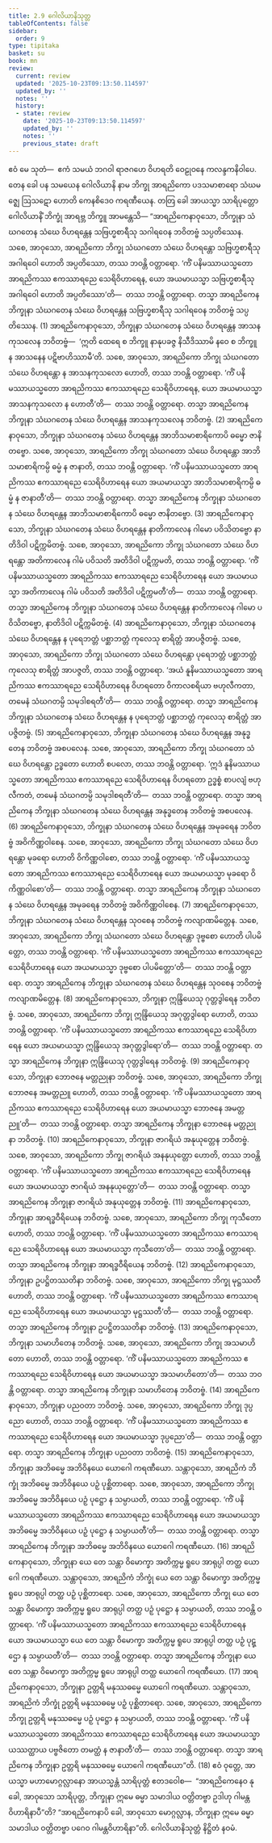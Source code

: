```yaml
---
title: 2.9 ဂေါလိယာနိသုတ္တ
tableOfContents: false
sidebar:
  order: 9
type: tipitaka
basket: su
book: mn
review:
  current: review
  updated: '2025-10-23T09:13:50.114597'
  updated_by: ''
  notes: ''
  history:
  - state: review
    date: '2025-10-23T09:13:50.114597'
    updated_by: ''
    notes: ''
    previous_state: draft
---
```



<ReviewStatus review={frontmatter.review} showDetails={true} />

<HypothesisAnnotation frontmatter={frontmatter} />

<DynamicBreadcrumb />

<Division number="173" book="mn" e="ch" v="24" p="323">

<Paragraph number="466" book="mn">
ဧဝံ မေ သုတံ—  ဧကံ သမယံ ဘဂဝါ ရာဇဂဟေ ဝိဟရတိ ဝေဠုဝနေ ကလန္ဒကနိဝါပေ. တေန ခေါ ပန သမယေန ဂေါလိယာနိ နာမ ဘိက္ခု အာရညိကော ပဒသမာစာရော သံဃမဇ္ဈေ ဩသဋော ဟောတိ ကေနစိဒေဝ ကရဏီယေန. တတြ ခေါ အာယသ္မာ သာရိပုတ္တော ဂေါလိယာနိံ ဘိက္ခုံ အာရဗ္ဘ ဘိက္ခူ အာမန္တေသိ—
</Paragraph>

<Paragraph number="467" book="mn">
“အာရညိကေနာဝုသော, ဘိက္ခုနာ သံဃဂတေန သံဃေ ဝိဟရန္တေန သဗြဟ္မစာရီသု သဂါရဝေန ဘဝိတဗ္ဗံ သပ္ပတိဿေန. သစေ, အာဝုသော, အာရညိကော ဘိက္ခု သံဃဂတော သံဃေ ဝိဟရန္တော သဗြဟ္မစာရီသု အဂါရဝေါ ဟောတိ အပ္ပတိဿော, တဿ ဘဝန္တိ ဝတ္တာရော. ‘ကိံ ပနိမဿာယသ္မတော အာရညိကဿ ဧကဿာရညေ သေရိဝိဟာရေန, ယော အယမာယသ္မာ သဗြဟ္မစာရီသု အဂါရဝေါ ဟောတိ အပ္ပတိဿော’တိ—  တဿ ဘဝန္တိ ဝတ္တာရော. တသ္မာ အာရညိကေန ဘိက္ခုနာ သံဃဂတေန သံဃေ ဝိဟရန္တေန သဗြဟ္မစာရီသု သဂါရဝေန ဘဝိတဗ္ဗံ သပ္ပတိဿေန. (1)
</Paragraph>

<Paragraph number="468" book="mn">
အာရညိကေနာဝုသော, ဘိက္ခုနာ သံဃဂတေန သံဃေ ဝိဟရန္တေန အာသနကုသလေန ဘဝိတဗ္ဗံ—  ‘ဣတိ ထေရေ စ ဘိက္ခူ နာနုပခဇ္ဇ နိသီဒိဿာမိ နဝေ စ ဘိက္ခူ န အာသနေန ပဋိဗာဟိဿာမီ’တိ. သစေ, အာဝုသော, အာရညိကော ဘိက္ခု သံဃဂတော သံဃေ ဝိဟရန္တော န အာသနကုသလော ဟောတိ, တဿ ဘဝန္တိ ဝတ္တာရော. ‘ကိံ ပနိမဿာယသ္မတော အာရညိကဿ ဧကဿာရညေ သေရိဝိဟာရေန, ယော အယမာယသ္မာ အာသနကုသလော န ဟောတီ’တိ—  တဿ ဘဝန္တိ ဝတ္တာရော. တသ္မာ အာရညိကေန ဘိက္ခုနာ သံဃဂတေန သံဃေ ဝိဟရန္တေန အာသနကုသလေန ဘဝိတဗ္ဗံ. (2)
</Paragraph>

<Paragraph number="469" book="mn">
အာရညိကေနာဝုသော, ဘိက္ခုနာ သံဃဂတေန သံဃေ ဝိဟရန္တေန အာဘိသမာစာရိကောပိ ဓမ္မော ဇာနိတဗ္ဗော. သစေ, အာဝုသော, အာရညိကော ဘိက္ခု သံဃဂတော သံဃေ ဝိဟရန္တော အာဘိသမာစာရိကမ္ပိ ဓမ္မံ န ဇာနာတိ, တဿ ဘဝန္တိ ဝတ္တာရော. ‘ကိံ ပနိမဿာယသ္မတော အာရညိကဿ ဧကဿာရညေ သေရိဝိဟာရေန ယော အယမာယသ္မာ အာဘိသမာစာရိကမ္ပိ ဓမ္မံ န ဇာနာတီ’တိ—  တဿ ဘဝန္တိ ဝတ္တာရော. တသ္မာ အာရညိကေန ဘိက္ခုနာ သံဃဂတေန သံဃေ ဝိဟရန္တေန အာဘိသမာစာရိကောပိ ဓမ္မော ဇာနိတဗ္ဗော. (3)
</Paragraph>

<Paragraph number="470" book="mn">
အာရညိကေနာဝုသော, ဘိက္ခုနာ သံဃဂတေန သံဃေ ဝိဟရန္တေန နာတိကာလေန ဂါမော ပဝိသိတဗ္ဗော နာတိဒိဝါ ပဋိက္ကမိတဗ္ဗံ. သစေ, အာဝုသော, အာရညိကော ဘိက္ခု သံဃဂတော သံဃေ ဝိဟရန္တော အတိကာလေန ဂါမံ ပဝိသတိ အတိဒိဝါ ပဋိက္ကမတိ, တဿ ဘဝန္တိ ဝတ္တာရော. ‘ကိံ ပနိမဿာယသ္မတော အာရညိကဿ ဧကဿာရညေ သေရိဝိဟာရေန ယော အယမာယသ္မာ အတိကာလေန ဂါမံ ပဝိသတိ အတိဒိဝါ ပဋိက္ကမတီ’တိ—  တဿ ဘဝန္တိ ဝတ္တာရော. တသ္မာ အာရညိကေန ဘိက္ခုနာ သံဃဂတေန သံဃေ ဝိဟရန္တေန နာတိကာလေန ဂါမော ပဝိသိတဗ္ဗော, နာတိဒိဝါ ပဋိက္ကမိတဗ္ဗံ. (4)
</Paragraph>

<Paragraph number="471" book="mn">
အာရညိကေနာဝုသော, ဘိက္ခုနာ သံဃဂတေန သံဃေ ဝိဟရန္တေန န ပုရေဘတ္တံ ပစ္ဆာဘတ္တံ ကုလေသု စာရိတ္တံ အာပဇ္ဇိတဗ္ဗံ. သစေ, အာဝုသော, အာရညိကော ဘိက္ခု သံဃဂတော သံဃေ ဝိဟရန္တော ပုရေဘတ္တံ ပစ္ဆာဘတ္တံ ကုလေသု စာရိတ္တံ အာပဇ္ဇတိ, တဿ ဘဝန္တိ ဝတ္တာရော. ‘အယံ နူနိမဿာယသ္မတော အာရညိကဿ ဧကဿာရညေ သေရိဝိဟာရေန ဝိဟရတော ဝိကာလစရိယာ ဗဟုလီကတာ, တမေနံ သံဃဂတမ္ပိ သမုဒါစရတီ’တိ—  တဿ ဘဝန္တိ ဝတ္တာရော. တသ္မာ အာရညိကေန ဘိက္ခုနာ သံဃဂတေန သံဃေ ဝိဟရန္တေန န ပုရေဘတ္တံ ပစ္ဆာဘတ္တံ ကုလေသု စာရိတ္တံ အာပဇ္ဇိတဗ္ဗံ. (5)
</Paragraph>

<Paragraph number="472" book="mn">
အာရညိကေနာဝုသော, ဘိက္ခုနာ သံဃဂတေန သံဃေ ဝိဟရန္တေန အနုဒ္ဓတေန ဘဝိတဗ္ဗံ အစပလေန. သစေ, အာဝုသော, အာရညိကော ဘိက္ခု သံဃဂတော သံဃေ ဝိဟရန္တော ဥဒ္ဓတော ဟောတိ စပလော, တဿ ဘဝန္တိ ဝတ္တာရော. ‘ဣဒံ နူနိမဿာယသ္မတော အာရညိကဿ ဧကဿာရညေ သေရိဝိဟာရေန ဝိဟရတော ဥဒ္ဓစ္စံ စာပလျံ ဗဟုလီကတံ, တမေနံ သံဃဂတမ္ပိ သမုဒါစရတီ’တိ—  တဿ ဘဝန္တိ ဝတ္တာရော. တသ္မာ အာရညိကေန ဘိက္ခုနာ သံဃဂတေန သံဃေ ဝိဟရန္တေန အနုဒ္ဓတေန ဘဝိတဗ္ဗံ အစပလေန. (6)
</Paragraph>

<Paragraph number="473" book="mn">
အာရညိကေနာဝုသော, ဘိက္ခုနာ သံဃဂတေန သံဃေ ဝိဟရန္တေန အမုခရေန ဘဝိတဗ္ဗံ အဝိကိဏ္ဏဝါစေန. သစေ, အာဝုသော, အာရညိကော ဘိက္ခု သံဃဂတော သံဃေ ဝိဟရန္တော မုခရော ဟောတိ ဝိကိဏ္ဏဝါစော, တဿ ဘဝန္တိ ဝတ္တာရော. ‘ကိံ ပနိမဿာယသ္မတော အာရညိကဿ ဧကဿာရညေ သေရိဝိဟာရေန ယော အယမာယသ္မာ မုခရော ဝိကိဏ္ဏဝါစော’တိ—  တဿ ဘဝန္တိ ဝတ္တာရော. တသ္မာ အာရညိကေန ဘိက္ခုနာ သံဃဂတေန သံဃေ ဝိဟရန္တေန အမုခရေန ဘဝိတဗ္ဗံ အဝိကိဏ္ဏဝါစေန. (7)
</Paragraph>

<Paragraph number="474" book="mn">
အာရညိကေနာဝုသော, ဘိက္ခုနာ သံဃဂတေန သံဃေ ဝိဟရန္တေန သုဝစေန ဘဝိတဗ္ဗံ ကလျာဏမိတ္တေန. သစေ, အာဝုသော, အာရညိကော ဘိက္ခု သံဃဂတော သံဃေ ဝိဟရန္တော ဒုဗ္ဗစော ဟောတိ ပါပမိတ္တော, တဿ ဘဝန္တိ ဝတ္တာရော. ‘ကိံ ပနိမဿာယသ္မတော အာရညိကဿ ဧကဿာရညေ သေရိဝိဟာရေန ယော အယမာယသ္မာ ဒုဗ္ဗစော ပါပမိတ္တော’တိ—  တဿ ဘဝန္တိ ဝတ္တာရော. တသ္မာ အာရညိကေန ဘိက္ခုနာ သံဃဂတေန သံဃေ ဝိဟရန္တေန သုဝစေန ဘဝိတဗ္ဗံ ကလျာဏမိတ္တေန. (8)
</Paragraph>

<Paragraph number="475" book="mn">
အာရညိကေနာဝုသော, ဘိက္ခုနာ ဣန္ဒြိယေသု ဂုတ္တဒွါရေန ဘဝိတဗ္ဗံ. သစေ, အာဝုသော, အာရညိကော ဘိက္ခု ဣန္ဒြိယေသု အဂုတ္တဒွါရော ဟောတိ, တဿ ဘဝန္တိ ဝတ္တာရော. ‘ကိံ ပနိမဿာယသ္မတော အာရညိကဿ ဧကဿာရညေ သေရိဝိဟာရေန ယော အယမာယသ္မာ ဣန္ဒြိယေသု အဂုတ္တဒွါရော’တိ—  တဿ ဘဝန္တိ ဝတ္တာရော. တသ္မာ အာရညိကေန ဘိက္ခုနာ ဣန္ဒြိယေသု ဂုတ္တဒွါရေန ဘဝိတဗ္ဗံ. (9)
</Paragraph>

<Paragraph number="476" book="mn">
အာရညိကေနာဝုသော, ဘိက္ခုနာ ဘောဇနေ မတ္တညုနာ ဘဝိတဗ္ဗံ. သစေ, အာဝုသော, အာရညိကော ဘိက္ခု ဘောဇနေ အမတ္တညူ ဟောတိ, တဿ ဘဝန္တိ ဝတ္တာရော. ‘ကိံ ပနိမဿာယသ္မတော အာရညိကဿ ဧကဿာရညေ သေရိဝိဟာရေန ယော အယမာယသ္မာ ဘောဇနေ အမတ္တညူ’တိ—  တဿ ဘဝန္တိ ဝတ္တာရော. တသ္မာ အာရညိကေန ဘိက္ခုနာ ဘောဇနေ မတ္တညုနာ ဘဝိတဗ္ဗံ. (10)
</Paragraph>

<Paragraph number="477" book="mn">
အာရညိကေနာဝုသော, ဘိက္ခုနာ ဇာဂရိယံ အနုယုတ္တေန ဘဝိတဗ္ဗံ. သစေ, အာဝုသော, အာရညိကော ဘိက္ခု ဇာဂရိယံ အနနုယုတ္တော ဟောတိ, တဿ ဘဝန္တိ ဝတ္တာရော. ‘ကိံ ပနိမဿာယသ္မတော အာရညိကဿ ဧကဿာရညေ သေရိဝိဟာရေန ယော အယမာယသ္မာ ဇာဂရိယံ အနနုယုတ္တော’တိ—  တဿ ဘဝန္တိ ဝတ္တာရော. တသ္မာ အာရညိကေန ဘိက္ခုနာ ဇာဂရိယံ အနုယုတ္တေန ဘဝိတဗ္ဗံ. (11)
</Paragraph>

<Paragraph number="478" book="mn">
အာရညိကေနာဝုသော, ဘိက္ခုနာ အာရဒ္ဓဝီရိယေန ဘဝိတဗ္ဗံ. သစေ, အာဝုသော, အာရညိကော ဘိက္ခု ကုသီတော ဟောတိ, တဿ ဘဝန္တိ ဝတ္တာရော. ‘ကိံ ပနိမဿာယသ္မတော အာရညိကဿ ဧကဿာရညေ သေရိဝိဟာရေန ယော အယမာယသ္မာ ကုသီတော’တိ—  တဿ ဘဝန္တိ ဝတ္တာရော. တသ္မာ အာရညိကေန ဘိက္ခုနာ အာရဒ္ဓဝီရိယေန ဘဝိတဗ္ဗံ. (12)
</Paragraph>

<Paragraph number="479" book="mn">
အာရညိကေနာဝုသော, ဘိက္ခုနာ ဥပဋ္ဌိတဿတိနာ ဘဝိတဗ္ဗံ. သစေ, အာဝုသော, အာရညိကော ဘိက္ခု မုဋ္ဌဿတီ ဟောတိ, တဿ ဘဝန္တိ ဝတ္တာရော. ‘ကိံ ပနိမဿာယသ္မတော အာရညိကဿ ဧကဿာရညေ သေရိဝိဟာရေန ယော အယမာယသ္မာ မုဋ္ဌဿတီ’တိ—  တဿ ဘဝန္တိ ဝတ္တာရော. တသ္မာ အာရညိကေန ဘိက္ခုနာ ဥပဋ္ဌိတဿတိနာ ဘဝိတဗ္ဗံ. (13)
</Paragraph>

<Paragraph number="480" book="mn">
အာရညိကေနာဝုသော, ဘိက္ခုနာ သမာဟိတေန ဘဝိတဗ္ဗံ. သစေ, အာဝုသော, အာရညိကော ဘိက္ခု အသမာဟိတော ဟောတိ, တဿ ဘဝန္တိ ဝတ္တာရော. ‘ကိံ ပနိမဿာယသ္မတော အာရညိကဿ ဧကဿာရညေ သေရိဝိဟာရေန ယော အယမာယသ္မာ အသမာဟိတော’တိ—  တဿ ဘဝန္တိ ဝတ္တာရော. တသ္မာ အာရညိကေန ဘိက္ခုနာ သမာဟိတေန ဘဝိတဗ္ဗံ. (14)
</Paragraph>

<Paragraph number="481" book="mn">
အာရညိကေနာဝုသော, ဘိက္ခုနာ ပညဝတာ ဘဝိတဗ္ဗံ. သစေ, အာဝုသော, အာရညိကော ဘိက္ခု ဒုပ္ပညော ဟောတိ, တဿ ဘဝန္တိ ဝတ္တာရော. ‘ကိံ ပနိမဿာယသ္မတော အာရညိကဿ ဧကဿာရညေ သေရိဝိဟာရေန ယော အယမာယသ္မာ ဒုပ္ပညော’တိ—  တဿ ဘဝန္တိ ဝတ္တာရော. တသ္မာ အာရညိကေန ဘိက္ခုနာ ပညဝတာ ဘဝိတဗ္ဗံ. (15)
</Paragraph>

<Paragraph number="482" book="mn">
အာရညိကေနာဝုသော, ဘိက္ခုနာ အဘိဓမ္မေ အဘိဝိနယေ ယောဂေါ ကရဏီယော. သန္တာဝုသော, အာရညိကံ ဘိက္ခုံ အဘိဓမ္မေ အဘိဝိနယေ ပဉှံ ပုစ္ဆိတာရော. သစေ, အာဝုသော, အာရညိကော ဘိက္ခု အဘိဓမ္မေ အဘိဝိနယေ ပဉှံ ပုဋ္ဌော န သမ္ပာယတိ, တဿ ဘဝန္တိ ဝတ္တာရော. ‘ကိံ ပနိမဿာယသ္မတော အာရညိကဿ ဧကဿာရညေ သေရိဝိဟာရေန ယော အယမာယသ္မာ အဘိဓမ္မေ အဘိဝိနယေ ပဉှံ ပုဋ္ဌော န သမ္ပာယတီ’တိ—  တဿ ဘဝန္တိ ဝတ္တာရော. တသ္မာ အာရညိကေန ဘိက္ခုနာ အဘိဓမ္မေ အဘိဝိနယေ ယောဂေါ ကရဏီယော. (16)
</Paragraph>

<Paragraph number="483" book="mn">
အာရညိကေနာဝုသော, ဘိက္ခုနာ ယေ တေ သန္တာ ဝိမောက္ခာ အတိက္ကမ္မ ရူပေ အာရုပ္ပါ တတ္ထ ယောဂေါ ကရဏီယော. သန္တာဝုသော, အာရညိကံ ဘိက္ခုံ ယေ တေ သန္တာ ဝိမောက္ခာ အတိက္ကမ္မ ရူပေ အာရုပ္ပါ တတ္ထ ပဉှံ ပုစ္ဆိတာရော. သစေ, အာဝုသော, အာရညိကော ဘိက္ခု ယေ တေ သန္တာ ဝိမောက္ခာ အတိက္ကမ္မ ရူပေ အာရုပ္ပါ တတ္ထ ပဉှံ ပုဋ္ဌော န သမ္ပာယတိ, တဿ ဘဝန္တိ ဝတ္တာရော. ‘ကိံ ပနိမဿာယသ္မတော အာရညိကဿ ဧကဿာရညေ သေရိဝိဟာရေန ယော အယမာယသ္မာ ယေ တေ သန္တာ ဝိမောက္ခာ အတိက္ကမ္မ ရူပေ အာရုပ္ပါ တတ္ထ ပဉှံ ပုဋ္ဌော န သမ္ပာယတီ’တိ—  တဿ ဘဝန္တိ ဝတ္တာရော. တသ္မာ အာရညိကေန ဘိက္ခုနာ ယေ တေ သန္တာ ဝိမောက္ခာ အတိက္ကမ္မ ရူပေ အာရုပ္ပါ တတ္ထ ယောဂေါ ကရဏီယော. (17)
</Paragraph>

<Paragraph number="484" book="mn">
အာရညိကေနာဝုသော, ဘိက္ခုနာ ဥတ္တရိ မနုဿဓမ္မေ ယောဂေါ ကရဏီယော. သန္တာဝုသော, အာရညိကံ ဘိက္ခုံ ဥတ္တရိ မနုဿဓမ္မေ ပဉှံ ပုစ္ဆိတာရော. သစေ, အာဝုသော, အာရညိကော ဘိက္ခု ဥတ္တရိ မနုဿဓမ္မေ ပဉှံ ပုဋ္ဌော န သမ္ပာယတိ, တဿ ဘဝန္တိ ဝတ္တာရော. ‘ကိံ ပနိမဿာယသ္မတော အာရညိကဿ ဧကဿာရညေ သေရိဝိဟာရေန ယော အယမာယသ္မာ ယဿတ္ထာယ ပဗ္ဗဇိတော တမတ္ထံ န ဇာနာတီ’တိ—  တဿ ဘဝန္တိ ဝတ္တာရော. တသ္မာ အာရညိကေန ဘိက္ခုနာ ဥတ္တရိ မနုဿဓမ္မေ ယောဂေါ ကရဏီယော”တိ. (18)
</Paragraph>

<Paragraph number="485" book="mn">
ဧဝံ ဝုတ္တေ, အာယသ္မာ မဟာမောဂ္ဂလ္လာနော အာယသ္မန္တံ သာရိပုတ္တံ ဧတဒဝေါစ—  “အာရညိကေနေဝ နု ခေါ, အာဝုသော သာရိပုတ္တ, ဘိက္ခုနာ ဣမေ ဓမ္မာ သမာဒါယ ဝတ္တိတဗ္ဗာ ဥဒါဟု ဂါမန္တဝိဟာရိနာပီ”တိ? “အာရညိကေနာပိ ခေါ, အာဝုသော မောဂ္ဂလ္လာန, ဘိက္ခုနာ ဣမေ ဓမ္မာ သမာဒါယ ဝတ္တိတဗ္ဗာ ပဂေဝ ဂါမန္တဝိဟာရိနာ”တိ.

</Paragraph>
</Division>

<Paragraph number="486" type="center" book="mn">
ဂေါလိယာနိသုတ္တံ နိဋ္ဌိတံ နဝမံ.
</Paragraph>